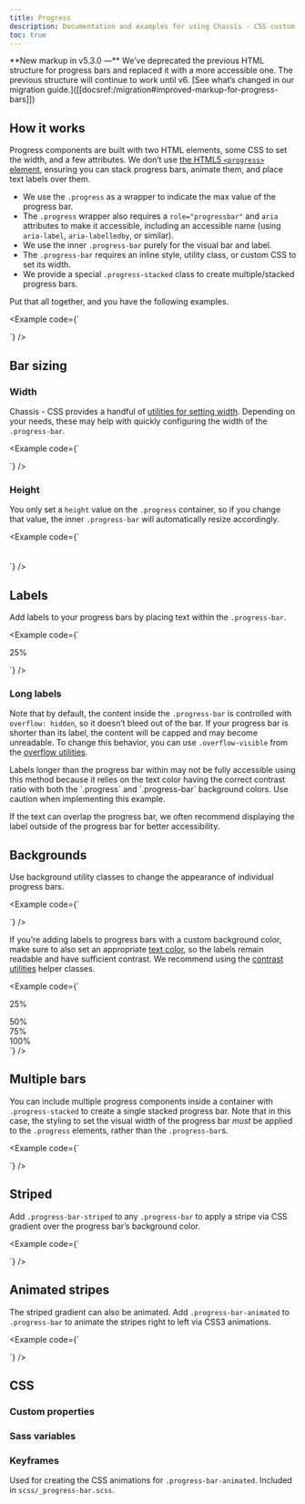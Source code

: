 ```yaml
---
title: Progress
description: Documentation and examples for using Chassis - CSS custom progress bars featuring support for stacked bars, animated backgrounds, and text labels.
toc: true
---
```


<Callout>
**New markup in v5.3.0 —** We’ve deprecated the previous HTML structure for progress bars and replaced it with a more accessible one. The previous structure will continue to work until v6. [See what’s changed in our migration guide.]([[docsref:/migration#improved-markup-for-progress-bars]])
</Callout>

## How it works

Progress components are built with two HTML elements, some CSS to set the width, and a few attributes. We don’t use [the HTML5 `<progress>` element](https://developer.mozilla.org/en-US/docs/Web/HTML/Element/progress), ensuring you can stack progress bars, animate them, and place text labels over them.

- We use the `.progress` as a wrapper to indicate the max value of the progress bar.
- The `.progress` wrapper also requires a `role="progressbar"` and `aria` attributes to make it accessible, including an accessible name (using `aria-label`, `aria-labelledby`, or similar).
- We use the inner `.progress-bar` purely for the visual bar and label.
- The `.progress-bar` requires an inline style, utility class, or custom CSS to set its width.
- We provide a special `.progress-stacked` class to create multiple/stacked progress bars.

Put that all together, and you have the following examples.

<Example code={`<div class="progress" role="progressbar" aria-label="Basic example" aria-valuenow="0" aria-valuemin="0" aria-valuemax="100">
    <div class="progress-bar" style="width: 0%"></div>
  </div>
  <div class="progress" role="progressbar" aria-label="Basic example" aria-valuenow="25" aria-valuemin="0" aria-valuemax="100">
    <div class="progress-bar" style="width: 25%"></div>
  </div>
  <div class="progress" role="progressbar" aria-label="Basic example" aria-valuenow="50" aria-valuemin="0" aria-valuemax="100">
    <div class="progress-bar" style="width: 50%"></div>
  </div>
  <div class="progress" role="progressbar" aria-label="Basic example" aria-valuenow="75" aria-valuemin="0" aria-valuemax="100">
    <div class="progress-bar" style="width: 75%"></div>
  </div>
  <div class="progress" role="progressbar" aria-label="Basic example" aria-valuenow="100" aria-valuemin="0" aria-valuemax="100">
    <div class="progress-bar" style="width: 100%"></div>
  </div>`} />

## Bar sizing

### Width

Chassis - CSS provides a handful of [utilities for setting width]([[docsref:/utilities/sizing]]). Depending on your needs, these may help with quickly configuring the width of the `.progress-bar`.

<Example code={`<div class="progress" role="progressbar" aria-label="Basic example" aria-valuenow="75" aria-valuemin="0" aria-valuemax="100">
    <div class="progress-bar w-75"></div>
  </div>`} />

### Height

You only set a `height` value on the `.progress` container, so if you change that value, the inner `.progress-bar` will automatically resize accordingly.

<Example code={`<div class="progress" role="progressbar" aria-label="Example 1px high" aria-valuenow="25" aria-valuemin="0" aria-valuemax="100" style="height: 1px">
    <div class="progress-bar" style="width: 25%"></div>
  </div>
  <div class="progress" role="progressbar" aria-label="Example 20px high" aria-valuenow="25" aria-valuemin="0" aria-valuemax="100" style="height: 20px">
    <div class="progress-bar" style="width: 25%"></div>
  </div>`} />

## Labels

Add labels to your progress bars by placing text within the `.progress-bar`.

<Example code={`<div class="progress" role="progressbar" aria-label="Example with label" aria-valuenow="25" aria-valuemin="0" aria-valuemax="100">
    <div class="progress-bar" style="width: 25%">25%</div>
  </div>`} />

### Long labels

Note that by default, the content inside the `.progress-bar` is controlled with `overflow: hidden`, so it doesn’t bleed out of the bar. If your progress bar is shorter than its label, the content will be capped and may become unreadable. To change this behavior, you can use `.overflow-visible` from the [overflow utilities]([[docsref:/utilities/overflow]]).

<Callout type="warning">
Labels longer than the progress bar within may not be fully accessible using this method because it relies on the text color having the correct contrast ratio with both the `.progress` and `.progress-bar` background colors. Use caution when implementing this example.

If the text can overlap the progress bar, we often recommend displaying the label outside of the progress bar for better accessibility.
</Callout>

## Backgrounds

Use background utility classes to change the appearance of individual progress bars.

<Example code={`<div class="progress" role="progressbar" aria-label="Success example" aria-valuenow="25" aria-valuemin="0" aria-valuemax="100">
    <div class="progress-bar bg-success" style="width: 25%"></div>
  </div>
  <div class="progress" role="progressbar" aria-label="Info example" aria-valuenow="50" aria-valuemin="0" aria-valuemax="100">
    <div class="progress-bar bg-info" style="width: 50%"></div>
  </div>
  <div class="progress" role="progressbar" aria-label="Warning example" aria-valuenow="75" aria-valuemin="0" aria-valuemax="100">
    <div class="progress-bar bg-warning" style="width: 75%"></div>
  </div>
  <div class="progress" role="progressbar" aria-label="Danger example" aria-valuenow="100" aria-valuemin="0" aria-valuemax="100">
    <div class="progress-bar bg-danger" style="width: 100%"></div>
  </div>`} />

<Callout name="warning-color-assistive-technologies" />

If you’re adding labels to progress bars with a custom background color, make sure to also set an appropriate [text color]([[docsref:/utilities/colors#colors]]), so the labels remain readable and have sufficient contrast. We recommend using the [contrast utilities]([[docsref:/utilities/contrast]]) helper classes.

<Example code={`<div class="progress" role="progressbar" aria-label="Success example" aria-valuenow="25" aria-valuemin="0" aria-valuemax="100">
    <div class="progress-bar bg-contrast fg-success" style="width: 25%">25%</div>
  </div>
  <div class="progress" role="progressbar" aria-label="Info example" aria-valuenow="50" aria-valuemin="0" aria-valuemax="100">
    <div class="progress-bar bg-contrast fg-info" style="width: 50%">50%</div>
  </div>
  <div class="progress" role="progressbar" aria-label="Warning example" aria-valuenow="75" aria-valuemin="0" aria-valuemax="100">
    <div class="progress-bar bg-contrast fg-warning" style="width: 75%">75%</div>
  </div>
  <div class="progress" role="progressbar" aria-label="Danger example" aria-valuenow="100" aria-valuemin="0" aria-valuemax="100">
    <div class="progress-bar bg-contrast fg-danger" style="width: 100%">100%</div>
  </div>`} />

## Multiple bars

You can include multiple progress components inside a container with `.progress-stacked` to create a single stacked progress bar. Note that in this case, the styling to set the visual width of the progress bar *must* be applied to the `.progress` elements, rather than the `.progress-bar`s.

<Example code={`<div class="progress-stacked">
    <div class="progress" role="progressbar" aria-label="Segment one" aria-valuenow="15" aria-valuemin="0" aria-valuemax="100" style="width: 15%">
      <div class="progress-bar"></div>
    </div>
    <div class="progress" role="progressbar" aria-label="Segment two" aria-valuenow="30" aria-valuemin="0" aria-valuemax="100" style="width: 30%">
      <div class="progress-bar bg-success"></div>
    </div>
    <div class="progress" role="progressbar" aria-label="Segment three" aria-valuenow="20" aria-valuemin="0" aria-valuemax="100" style="width: 20%">
      <div class="progress-bar bg-info"></div>
    </div>
  </div>`} />

## Striped

Add `.progress-bar-striped` to any `.progress-bar` to apply a stripe via CSS gradient over the progress bar’s background color.

<Example code={`<div class="progress" role="progressbar" aria-label="Default striped example" aria-valuenow="10" aria-valuemin="0" aria-valuemax="100">
    <div class="progress-bar progress-bar-striped" style="width: 10%"></div>
  </div>
  <div class="progress" role="progressbar" aria-label="Success striped example" aria-valuenow="25" aria-valuemin="0" aria-valuemax="100">
    <div class="progress-bar progress-bar-striped bg-success" style="width: 25%"></div>
  </div>
  <div class="progress" role="progressbar" aria-label="Info striped example" aria-valuenow="50" aria-valuemin="0" aria-valuemax="100">
    <div class="progress-bar progress-bar-striped bg-info" style="width: 50%"></div>
  </div>
  <div class="progress" role="progressbar" aria-label="Warning striped example" aria-valuenow="75" aria-valuemin="0" aria-valuemax="100">
    <div class="progress-bar progress-bar-striped bg-warning" style="width: 75%"></div>
  </div>
  <div class="progress" role="progressbar" aria-label="Danger striped example" aria-valuenow="100" aria-valuemin="0" aria-valuemax="100">
    <div class="progress-bar progress-bar-striped bg-danger" style="width: 100%"></div>
  </div>`} />

## Animated stripes

The striped gradient can also be animated. Add `.progress-bar-animated` to `.progress-bar` to animate the stripes right to left via CSS3 animations.

<Example code={`<div class="progress" role="progressbar" aria-label="Animated striped example" aria-valuenow="75" aria-valuemin="0" aria-valuemax="100">
    <div class="progress-bar progress-bar-striped progress-bar-animated" style="width: 75%"></div>
  </div>`} />

## CSS

<DocsCSS />

### Custom properties

<DocsCSSVars />

### Sass variables

<DocsSASSVars />

<ScssDocs name="progress-variables" file="scss/_variables.scss" />

### Keyframes

Used for creating the CSS animations for `.progress-bar-animated`. Included in `scss/_progress-bar.scss`.

<ScssDocs name="progress-keyframes" file="scss/_progress.scss" />
